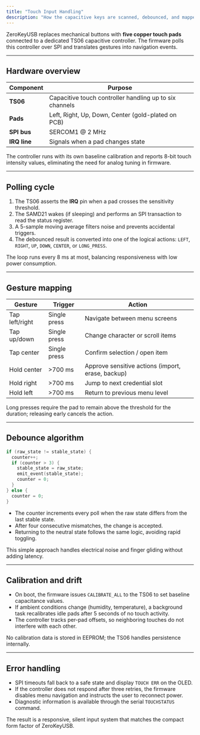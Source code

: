 ```yaml
---
title: "Touch Input Handling"
description: "How the capacitive keys are scanned, debounced, and mapped to menu navigation."
---
```


ZeroKeyUSB replaces mechanical buttons with **five copper touch pads** connected to a dedicated TS06 capacitive controller. The firmware polls this controller over SPI and translates gestures into navigation events.

---

## Hardware overview

| Component | Purpose |
| --- | --- |
| **TS06** | Capacitive touch controller handling up to six channels |
| **Pads** | Left, Right, Up, Down, Center (gold-plated on PCB) |
| **SPI bus** | SERCOM1 @ 2 MHz |
| **IRQ line** | Signals when a pad changes state |

The controller runs with its own baseline calibration and reports 8-bit touch intensity values, eliminating the need for analog tuning in firmware.

---

## Polling cycle

1. The TS06 asserts the **IRQ** pin when a pad crosses the sensitivity threshold.
2. The SAMD21 wakes (if sleeping) and performs an SPI transaction to read the status register.
3. A 5-sample moving average filters noise and prevents accidental triggers.
4. The debounced result is converted into one of the logical actions: `LEFT`, `RIGHT`, `UP`, `DOWN`, `CENTER`, or `LONG_PRESS`.

The loop runs every 8 ms at most, balancing responsiveness with low power consumption.

---

## Gesture mapping

| Gesture | Trigger | Action |
| --- | --- | --- |
| Tap left/right | Single press | Navigate between menu screens |
| Tap up/down | Single press | Change character or scroll items |
| Tap center | Single press | Confirm selection / open item |
| Hold center | >700 ms | Approve sensitive actions (import, erase, backup) |
| Hold right | >700 ms | Jump to next credential slot |
| Hold left | >700 ms | Return to previous menu level |

Long presses require the pad to remain above the threshold for the duration; releasing early cancels the action.

---

## Debounce algorithm

```c
if (raw_state != stable_state) {
  counter++;
  if (counter > 3) {
    stable_state = raw_state;
    emit_event(stable_state);
    counter = 0;
  }
} else {
  counter = 0;
}
```

- The counter increments every poll when the raw state differs from the last stable state.
- After four consecutive mismatches, the change is accepted.
- Returning to the neutral state follows the same logic, avoiding rapid toggling.

This simple approach handles electrical noise and finger gliding without adding latency.

---

## Calibration and drift

- On boot, the firmware issues `CALIBRATE_ALL` to the TS06 to set baseline capacitance values.
- If ambient conditions change (humidity, temperature), a background task recalibrates idle pads after 5 seconds of no touch activity.
- The controller tracks per-pad offsets, so neighboring touches do not interfere with each other.

<Note>
No calibration data is stored in EEPROM; the TS06 handles persistence internally.
</Note>

---

## Error handling

- SPI timeouts fall back to a safe state and display `TOUCH ERR` on the OLED.
- If the controller does not respond after three retries, the firmware disables menu navigation and instructs the user to reconnect power.
- Diagnostic information is available through the serial `TOUCHSTATUS` command.

The result is a responsive, silent input system that matches the compact form factor of ZeroKeyUSB.
